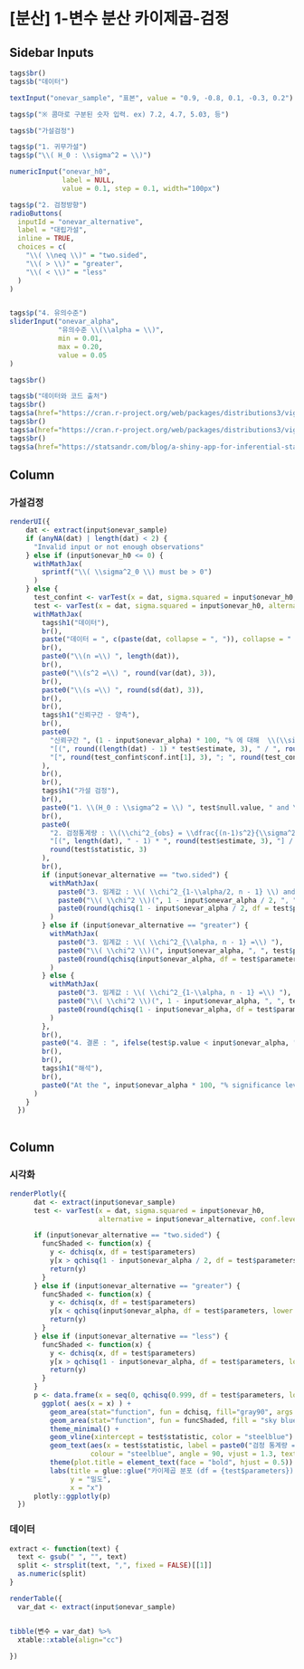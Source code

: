 [분산] 1-변수 분산 카이제곱-검정
=======================================================================

Sidebar Inputs {.sidebar}
-----------------------------------------------------------------------

```r

tags$br()
tags$b("데이터")

textInput("onevar_sample", "표본", value = "0.9, -0.8, 0.1, -0.3, 0.2")

tags$p("※ 콤마로 구분된 숫자 입력. ex) 7.2, 4.7, 5.03, 등")

tags$b("가설검정")

tags$p("1. 귀무가설")
tags$p("\\( H_0 : \\sigma^2 = \\)")

numericInput("onevar_h0",
             label = NULL,
             value = 0.1, step = 0.1, width="100px")

tags$p("2. 검정방향")
radioButtons(
  inputId = "onevar_alternative",
  label = "대립가설",
  inline = TRUE,
  choices = c(
    "\\( \\neq \\)" = "two.sided",
    "\\( > \\)" = "greater",
    "\\( < \\)" = "less"
  )
)


tags$p("4. 유의수준")
sliderInput("onevar_alpha",
            "유의수준 \\(\\alpha = \\)",
            min = 0.01,
            max = 0.20,
            value = 0.05
)

tags$br()

tags$b("데이터와 코드 출처")
tags$br()
tags$a(href="https://cran.r-project.org/web/packages/distributions3/vignettes/one-sample-t-test.html", "ㄴ 데이터: t-검정, ")
tags$br()
tags$a(href="https://cran.r-project.org/web/packages/distributions3/vignettes/one-sample-z-confidence-interval.html", "ㄴ 데이터: z-검정")
tags$br()
tags$a(href="https://statsandr.com/blog/a-shiny-app-for-inferential-statistics-by-hand/", "ㄴ 코드")


```

Column {data-width=400}
-------------------------------------

### 가설검정


```r

renderUI({
    dat <- extract(input$onevar_sample)
    if (anyNA(dat) | length(dat) < 2) {
      "Invalid input or not enough observations"
    } else if (input$onevar_h0 <= 0) {
      withMathJax(
        sprintf("\\( \\sigma^2_0 \\) must be > 0")
      )
    } else {
      test_confint <- varTest(x = dat, sigma.squared = input$onevar_h0, alternative = "two.sided", conf.level = 1 - input$onevar_alpha)
      test <- varTest(x = dat, sigma.squared = input$onevar_h0, alternative = input$onevar_alternative, conf.level = 1 - input$onevar_alpha)
      withMathJax(
        tags$h1("데이터"),
        br(),
        paste("데이터 = ", c(paste(dat, collapse = ", ")), collapse = " "),
        br(),
        paste0("\\(n =\\) ", length(dat)),
        br(),
        paste0("\\(s^2 =\\) ", round(var(dat), 3)),
        br(),
        paste0("\\(s =\\) ", round(sd(dat), 3)),
        br(),
        br(),
        tags$h1("신뢰구간 - 양측"),
        br(),
        paste0(
          "신뢰구간 ", (1 - input$onevar_alpha) * 100, "% 에 대해  \\(\\sigma^2 = \\Bigg[ \\dfrac{(n-1)s^2}{\\chi^2_{\\alpha/2, n-1}} ; \\dfrac{(n-1)s^2}{\\chi^2_{1-\\alpha/2, n-1}} \\Bigg] = \\) ",
          "[(", round((length(dat) - 1) * test$estimate, 3), " / ", round(qchisq(input$onevar_alpha / 2, df = test$parameters, lower.tail = FALSE), 3), ") ; (", round((length(dat) - 1) * test$estimate, 3), " / ", round(qchisq(input$onevar_alpha / 2, df = test$parameters, lower.tail = TRUE), 3), ")] = ",
          "[", round(test_confint$conf.int[1], 3), "; ", round(test_confint$conf.int[2], 3), "]"
        ),
        br(),
        br(),
        tags$h1("가설 검정"),
        br(),
        paste0("1. \\(H_0 : \\sigma^2 = \\) ", test$null.value, " and \\(H_1 : \\sigma^2 \\) ", ifelse(input$onevar_alternative == "two.sided", "\\( \\neq \\) ", ifelse(input$onevar_alternative == "greater", "\\( > \\) ", "\\( < \\) ")), test$null.value),
        br(),
        paste0(
          "2. 검정통계량 : \\(\\chi^2_{obs} = \\dfrac{(n-1)s^2}{\\sigma^2_0} = \\) ",
          "[(", length(dat), " - 1) * ", round(test$estimate, 3), "] / ", test$null.value, " \\( = \\) ",
          round(test$statistic, 3)
        ),
        br(),
        if (input$onevar_alternative == "two.sided") {
          withMathJax(
            paste0("3. 임계값 : \\( \\chi^2_{1-\\alpha/2, n - 1} \\) and \\( \\chi^2_{\\alpha/2, n - 1} =\\) "),
            paste0("\\( \\chi^2 \\)(", 1 - input$onevar_alpha / 2, ", ", test$parameters, ") and \\( \\chi^2 \\)(", input$onevar_alpha / 2, ", ", test$parameters, ") = "),
            paste0(round(qchisq(1 - input$onevar_alpha / 2, df = test$parameters, lower.tail = FALSE), 3), " and ", round(qchisq(input$onevar_alpha / 2, df = test$parameters, lower.tail = FALSE), 3))
          )
        } else if (input$onevar_alternative == "greater") {
          withMathJax(
            paste0("3. 임계값 : \\( \\chi^2_{\\alpha, n - 1} =\\) "),
            paste0("\\( \\chi^2 \\)(", input$onevar_alpha, ", ", test$parameters, ") = "),
            paste0(round(qchisq(input$onevar_alpha, df = test$parameters, lower.tail = FALSE), 3))
          )
        } else {
          withMathJax(
            paste0("3. 임계값 : \\( \\chi^2_{1-\\alpha, n - 1} =\\) "),
            paste0("\\( \\chi^2 \\)(", 1 - input$onevar_alpha, ", ", test$parameters, ") = "),
            paste0(round(qchisq(1 - input$onevar_alpha, df = test$parameters, lower.tail = FALSE), 3))
          )
        },
        br(),
        paste0("4. 결론 : ", ifelse(test$p.value < input$onevar_alpha, "\\(H_0\\) 기각", "\\(H_0\\) 기각 못함")),
        br(),
        br(),
        tags$h1("해석"),
        br(),
        paste0("At the ", input$onevar_alpha * 100, "% significance level, ", ifelse(test$p.value < input$onevar_alpha, "we reject the null hypothesis that the true variance is equal to ", "we do not reject the null hypothesis that the true variance is equal to "), test$null.value, " \\((p\\)-value ", ifelse(test$p.value < 0.001, "< 0.001", paste0("\\(=\\) ", round(test$p.value, 3))), ")", ".")
      )
    } 
  })
  
```

Column {data-width=400}
-------------------------------------
   
### 시각화


```r
renderPlotly({  
      dat <- extract(input$onevar_sample)
      test <- varTest(x = dat, sigma.squared = input$onevar_h0, 
                      alternative = input$onevar_alternative, conf.level = 1 - input$onevar_alpha)

      if (input$onevar_alternative == "two.sided") {
        funcShaded <- function(x) {
          y <- dchisq(x, df = test$parameters)
          y[x > qchisq(1 - input$onevar_alpha / 2, df = test$parameters, lower.tail = FALSE) & x < qchisq(1 - input$onevar_alpha / 2, df = test$parameters, lower.tail = TRUE)] <- NA
          return(y)
        }
      } else if (input$onevar_alternative == "greater") {
        funcShaded <- function(x) {
          y <- dchisq(x, df = test$parameters)
          y[x < qchisq(input$onevar_alpha, df = test$parameters, lower.tail = FALSE)] <- NA
          return(y)
        }
      } else if (input$onevar_alternative == "less") {
        funcShaded <- function(x) {
          y <- dchisq(x, df = test$parameters)
          y[x > qchisq(1 - input$onevar_alpha, df = test$parameters, lower.tail = FALSE)] <- NA
          return(y)
        }
      }
      p <- data.frame(x = seq(0, qchisq(0.999, df = test$parameters, lower.tail = TRUE), 0.1)) %>% 
        ggplot( aes(x = x) ) +
          geom_area(stat="function", fun = dchisq, fill="gray90", args = list(df = test$parameter)) +
          geom_area(stat="function", fun = funcShaded, fill = "sky blue", alpha = 0.8) +
          theme_minimal() +
          geom_vline(xintercept = test$statistic, color = "steelblue") +
          geom_text(aes(x = test$statistic, label = paste0("검정 통계량 = ", round(test$statistic, 3)), y = 0.025), 
                    colour = "steelblue", angle = 90, vjust = 1.3, text = element_text(size = 11)) +
          theme(plot.title = element_text(face = "bold", hjust = 0.5)) +
          labs(title = glue::glue("카이제곱 분포 (df = {test$parameters})"),
               y = "밀도",
               x = "x")
      plotly::ggplotly(p)
  })


```


### 데이터


```r

extract <- function(text) {
  text <- gsub(" ", "", text)
  split <- strsplit(text, ",", fixed = FALSE)[[1]]
  as.numeric(split)
}

renderTable({
  var_dat <- extract(input$onevar_sample)


tibble(변수 = var_dat) %>% 
  xtable::xtable(align="cc")
  
})
```

